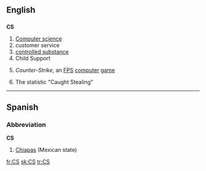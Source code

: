 {{also|Appendix:Variations of "cs"}}
==English==

==={{initialism}}===
'''CS'''

# [[computer science|Computer science]]
# customer service
# [[controlled substance]]
# Child Support
# {{computer games}} ''Counter-Strike'', an [[FPS]] [[computer]] [[game]]
# {{baseball}} The statistic "Caught Stealing"

----

==Spanish==

===Abbreviation===
'''CS'''

# [[Chiapas]] (Mexican state)

[[fr:CS]]
[[sk:CS]]
[[tr:CS]]